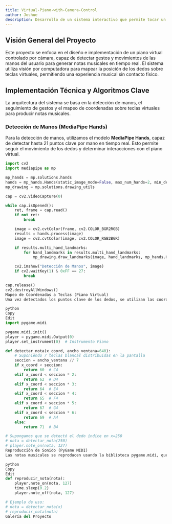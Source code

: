 ```yaml
---
title: Virtual-Piano-with-Camera-Control
author: Joshue
description: Desarrollo de un sistema interactivo que permite tocar un piano virtual mediante gestos detectados por cámara en tiempo real.
---
```


## Visión General del Proyecto

Este proyecto se enfoca en el diseño e implementación de un piano virtual controlado por cámara, capaz de detectar gestos y movimientos de las manos del usuario para generar notas musicales en tiempo real. El sistema utiliza visión por computadora para mapear la posición de los dedos sobre teclas virtuales, permitiendo una experiencia musical sin contacto físico.


<BreakoutImage src="/projects/project-image-6.png" />

## Implementación Técnica y Algoritmos Clave

La arquitectura del sistema se basa en la detección de manos, el seguimiento de gestos y el mapeo de coordenadas sobre teclas virtuales para producir notas musicales.

### Detección de Manos (MediaPipe Hands)

Para la detección de manos, utilizamos el modelo **MediaPipe Hands**, capaz de detectar hasta 21 puntos clave por mano en tiempo real. Esto permite seguir el movimiento de los dedos y determinar interacciones con el piano virtual.

```python
import cv2
import mediapipe as mp

mp_hands = mp.solutions.hands
hands = mp_hands.Hands(static_image_mode=False, max_num_hands=2, min_detection_confidence=0.7)
mp_drawing = mp.solutions.drawing_utils

cap = cv2.VideoCapture(0)

while cap.isOpened():
    ret, frame = cap.read()
    if not ret:
        break

    image = cv2.cvtColor(frame, cv2.COLOR_BGR2RGB)
    results = hands.process(image)
    image = cv2.cvtColor(image, cv2.COLOR_RGB2BGR)

    if results.multi_hand_landmarks:
        for hand_landmarks in results.multi_hand_landmarks:
            mp_drawing.draw_landmarks(image, hand_landmarks, mp_hands.HAND_CONNECTIONS)

    cv2.imshow("Detección de Manos", image)
    if cv2.waitKey(1) & 0xFF == 27:
        break

cap.release()
cv2.destroyAllWindows()
Mapeo de Coordenadas a Teclas (Piano Virtual)
Una vez detectados los puntos clave de los dedos, se utilizan las coordenadas del dedo índice (landmark 8) para determinar sobre qué tecla virtual se encuentra y así emitir el sonido correspondiente.

python
Copy
Edit
import pygame.midi

pygame.midi.init()
player = pygame.midi.Output(0)
player.set_instrument(0)  # Instrumento Piano

def detectar_nota(x_coord, ancho_ventana=640):
    # Suponiendo 7 teclas blancas distribuidas en la pantalla
    seccion = ancho_ventana // 7
    if x_coord < seccion:
        return 60  # C4
    elif x_coord < seccion * 2:
        return 62  # D4
    elif x_coord < seccion * 3:
        return 64  # E4
    elif x_coord < seccion * 4:
        return 65  # F4
    elif x_coord < seccion * 5:
        return 67  # G4
    elif x_coord < seccion * 6:
        return 69  # A4
    else:
        return 71  # B4

# Supongamos que se detectó el dedo índice en x=250
# nota = detectar_nota(250)
# player.note_on(nota, 127)
Reproducción de Sonido (PyGame MIDI)
Las notas musicales se reproducen usando la biblioteca pygame.midi, que permite generar sonidos MIDI en tiempo real en respuesta a los movimientos de la mano detectados.

python
Copy
Edit
def reproducir_nota(nota):
    player.note_on(nota, 127)
    time.sleep(0.2)
    player.note_off(nota, 127)

# Ejemplo de uso:
# nota = detectar_nota(x)
# reproducir_nota(nota)
Galería del Proyecto
